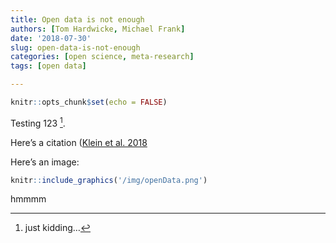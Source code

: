 ```yaml
---
title: Open data is not enough
authors: [Tom Hardwicke, Michael Frank]
date: '2018-07-30'
slug: open-data-is-not-enough
categories: [open science, meta-research]
tags: [open data]

---
```


```r
knitr::opts_chunk$set(echo = FALSE)
```

Testing 123 [^footnote1].

Here's a citation ([Klein et al. 2018](http://doi.org/10.1525/collabra.158)


Here's an image:

```r
knitr::include_graphics('/img/openData.png')
```

hmmmm

[^footnote1]: just kidding...

